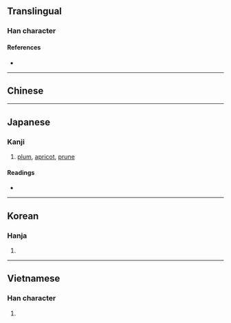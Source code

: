{{also|梅}}
{{character info/new}}
==Translingual==

===Han character===
{{Han char|rn=75|rad=木|as=09|sn=13|four=|canj=DTMD|ids=⿰木某}}

====References====
* {{Han ref|kx=0541.150|dkj=15178|dj=0929.050|hdz=21243.020|uh=6973|ud=26995}}

----

==Chinese==
{{zh-see|梅|v}}

----

==Japanese==

===Kanji===
{{ja-kanji|grade=|rs=木09}}

# [[plum]], [[apricot]], [[prune]]

====Readings====
* {{ja-readings|on=[[ばい]] (bai)|kun=[[うめ]] (ume)}}

----

==Korean==

===Hanja===
{{ko-hanja|hangeul=매|eumhun=|rv=mae|mr=mae|y=may}}

# {{defn|lang=ko|sort=木09}}

----

==Vietnamese==

===Han character===
{{vi-hantu|[[mõ]], [[mai]]|rs=木09}}

# {{defn|lang=vi|sort=木09}}